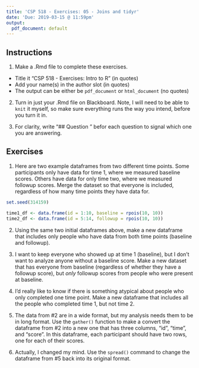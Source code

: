 ```yaml
---
title: 'CSP 518 - Exercises: 05 - Joins and tidyr'
date: 'Due: 2019-03-15 @ 11:59pm'
output:
  pdf_document: default
---
```


## Instructions

1. Make a .Rmd file to complete these exercises.

  - Title it "CSP 518 - Exercises: Intro to R" (in quotes)
  - Add your name(s) in the author slot (in quotes)
  - The output can be either be `pdf_document` or `html_document` (no quotes)

2. Turn in just your .Rmd file on Blackboard. Note, I will need to be able to `knit` it myself, so make sure everything runs the way you intend, before you turn it in.

3. For clarity, write "## Question <number>" befor each question to signal which one you are answering.

## Exercises

1. Here are two example dataframes from two different time points. Some participants only have data for time 1, where we measured baseline scores. Others have data for only time two, where we measured followup scores. Merge the dataset so that everyone is included, regardless of how many time points they have data for.

```r
set.seed(314159)

time1_df <- data.frame(id = 1:10, baseline = rpois(10, 10))
time2_df <- data.frame(id = 5:14, followup = rpois(10, 10))
```

2. Using the same two initial dataframes above, make a new dataframe that includes only people who have data from both time points (baseline and followup).

3. I want to keep everyone who showed up at time 1 (baseline), but I don't want to analyze anyone without a baseline score. Make a new dataset that has everyone from baseline (regardless of whether they have a followup score), but *only* followup scores from people who were present at baseline.

4. I'd really like to know if there is something atypical about people who only completed one time point. Make a new dataframe that includes all the people who completed time 1, but not time 2.

5. The data from #2 are in a wide format, but my analysis needs them to be in long format. Use the `gather()` function to make a convert the dataframe from #2 into a new one that has three columns, "id", "time", and "score". In this dataframe, each participant should have two rows, one for each of their scores.




6. Actually, I changed my mind. Use the `spread()` command to change the dataframe from #5 back into its original format.


